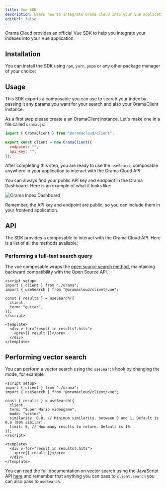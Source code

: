 ```yaml
---
title: Vue SDK
description: Learn how to integrate Orama Cloud into your Vue application.
editUrl: false
---
```


Orama Cloud provides an official Vue SDK to help you integrate your indexes into your Vue application.

## Installation

You can install the SDK using `npm`, `yarn`, `pnpm` or any other package manager of your choice:

<Install pkg="@oramacloud/client" />

## Usage

This SDK exports a composable you can use to search your index by passing it any params you want for your search and also your OramaClient instance.

As a first step please create a an OramaClient instance. Let's make one in a file called `orama.js`:

```js
import { OramaClient } from "@oramacloud/client";

export const client = new OramaClient({
  endpoint: "",
  api_key: "",
});
```

After completing this step, you are ready to use the `useSearch` composable anywhere in your application to interact with the Orama Cloud API.

You can always find your public API key and endpoint in the Orama Dashboard. Here is an example of what it looks like:

<img
  src='/cloud/guides/javascript-sdk/orama-api-key.png'
  alt='Orama Index Dashboard'
/>

Remember, the API key and endpoint are public, so you can include them in your frontend application.

## API

The SDK provides a composable to interact with the Orama Cloud API. Here is a list of all the methods available:

### Performing a full-text search query

The vue composable wraps the [open source search method](/open-source/usage/search/introduction), maintaining backward compatibility with the Open Source API.

```vue
<script setup>
import { client } from "./orama";
import { useSearch } from "@oramacloud/client/vue";

const { results } = useSearch({
  client,
  term: "guitar",
});
</script>

<template>
  <div v-for="result in results?.hits">
    <pre>{{ result }}</pre>
  </div>
</template>
```

## Performing vector search

You can perform a vector search using the `useSearch` hook by changing the mode, for example:

```vue
<script setup>
import { client } from "./orama";
import { useSearch } from "@oramacloud/client/vue";

const { results } = useSearch({
  client,
  term: "Super Mario videogame",
  mode: "vector",
  similarity: 0.8, // Minimum similarity, between 0 and 1. Default is 0.8 (80% similar).
  limit: 5, // How many results to return. Default is 10.
});
</script>

<template>
  <div v-for="result in results?.hits">
    <pre>{{ result }}</pre>
  </div>
</template>
```

You can read the full documentation on vector search using the JavaScript API [here](/cloud/performing-search/vector-search) and remember that anything you can pass to `client.search` you can also pass to `useSearch`.
